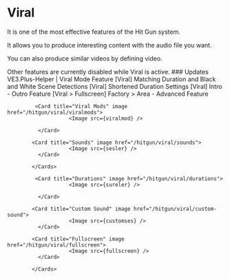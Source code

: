 


# Viral

It is one of the most effective features of the Hit Gun system.

It allows you to produce interesting content with the audio file you want.

You can also produce similar videos by defining video.




<Callout type="info" emoji="ℹ️">
 Other features are currently disabled while Viral is active. 
</Callout>
 

<Callout type="info" emoji="">
### Updates
<Callout type="info" emoji="🔗">
 <Link href="https://forum.ve3.plus/d/98-ve3plus-helper-viral-mode-feature" style={{ textDecoration: "none", color: "lime", fontWeight: "bold" }} target="_blank">
 VE3.Plus-Helper | Viral Mode Feature
</Link>
</Callout>

<Callout type="info" emoji="🔗">
 <Link href="https://forum.ve3.plus/d/31-viral-matching-duration-and-black-and-white-scene-detections" style={{ textDecoration: "none", color: "lime", fontWeight: "bold" }} target="_blank">
 [Viral] Matching Duration and Black and White Scene Detections
</Link>
</Callout>

<Callout type="info" emoji="🔗">
 <Link href="https://forum.ve3.plus/d/32-viral-shortened-duration-settings" style={{ textDecoration: "none", color: "lime", fontWeight: "bold" }} target="_blank">
 [Viral] Shortened Duration Settings
</Link>
</Callout>


<Callout type="info" emoji="🔗">
 <Link href="https://forum.ve3.plus/d/36-viral-intro-outro-feature" style={{ textDecoration: "none", color: "lime", fontWeight: "bold" }} target="_blank">
 [Viral] Intro - Outro Feature
</Link>
</Callout>

<Callout type="info" emoji="🔗">
 <Link href="https://forum.ve3.plus/d/77-viral-fullscreen-factory-area-advanced-feature" style={{ textDecoration: "none", color: "lime", fontWeight: "bold" }} target="_blank">
 [Viral > Fullscreen] Factory > Area - Advanced Feature
</Link>
</Callout>
</Callout>

  <Cards num={2}>

             <Card title="Viral Mods" image href="/hitgun/viral/viralmods">
                        <Image src={viralmod} /> 
             
              </Card>

            <Card title="Sounds" image href="/hitgun/viral/sounds">
                        <Image src={sesler} />
              </Card>

            </Cards>

  <Cards num={3}>

             <Card title="Durations" image href="/hitgun/viral/durations">
                        <Image src={sureler} /> 
             
              </Card>

            <Card title="Custom Sound" image href="/hitgun/viral/custom-sound">
                        <Image src={customses} />
              </Card>

            <Card title="Fullscreen" image href="/hitgun/viral/fullscreen">
                        <Image src={fullscreen} />
              </Card>

            </Cards>    

